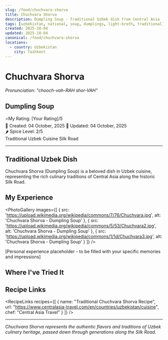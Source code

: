 ```yaml
---
slug: /food/chuchvara-shorva
title: Chuchvara Shorva
description: Dumpling Soup - Traditional Uzbek dish from Central Asia
tags: [uzbekistan, national, soup, dumplings, light-broth, traditional]
created: 2025-10-04
updated: 2025-10-04
canonical: /food/chuchvara-shorva
locations:
  - country: Uzbekistan
    city: Tashkent
---
```



# Chuchvara Shorva
*Pronunciation: "chooch-vah-RAH shor-VAH"*

## Dumpling Soup

<div className="food-rating">
  <span className="star">⭐</span>My Rating: [Your Rating]/5
</div>

<div className="food-metadata">
  <span className="food-date">📅 Created: 04 October, 2025</span>
  <span className="food-date">🔄 Updated: 04 October, 2025</span>
</div>

<div className="spice-level">
  🌶️ Spice Level: 2/5
</div>

<div className="food-tags">
  <span className="food-tag">Traditional</span>
  <span className="food-tag">Uzbek Cuisine</span>
  <span className="food-tag">Silk Road</span>
</div>

---

## Traditional Uzbek Dish

Chuchvara Shorva (Dumpling Soup) is a beloved dish in Uzbek cuisine, representing the rich culinary traditions of Central Asia along the historic Silk Road.

## My Experience

<PhotoGallery
  images={[
    { src: 'https://upload.wikimedia.org/wikipedia/commons/7/76/Chuchvara.jpg', alt: 'Chuchvara Shorva - Dumpling Soup' },
    { src: 'https://upload.wikimedia.org/wikipedia/commons/5/53/Chuchvara2.jpg', alt: 'Chuchvara Shorva - Dumpling Soup' },
    { src: 'https://upload.wikimedia.org/wikipedia/commons/1/1d/Chuchvara3.jpg', alt: 'Chuchvara Shorva - Dumpling Soup' }
  ]}
/>

[Personal experience placeholder - to be filled with your specific memories and impressions]

## Where I've Tried It

<MapEmbed location="Tashkent, Uzbekistan" description="Traditional preparation across Uzbekistan" />

## Recipe Links

<RecipeLinks
  recipes={[
    {
      name: "Traditional Chuchvara Shorva Recipe",
      url: "https://www.centralasia-travel.com/en/countries/uzbekistan/cuisine",
      chef: "Central Asia Travel"
    }
  ]}
/>

---

*Chuchvara Shorva represents the authentic flavors and traditions of Uzbek culinary heritage, passed down through generations along the Silk Road.*

